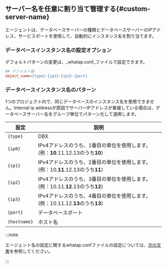 ## サーバー名を任意に割り当て管理する{#custom-server-name}

エージェントは、データベースサーバーの種類とデータベースサーバーのIPアドレス、サービスポートを使用して、自動的にインスタンス名を割り当てます。

### データベースインスタンス名の設定オプション

デフォルトパターンの変更は、_whatap.conf_ファイルで設定できます。

```ini title='whatap.conf'
## デフォルト値
object_name={type}-{ip2}-{ip3}-{port}
```

### データベースインスタンス名のパターン

1つのプロジェクト内で、同じデータベースのインスタンス名を使用できません。Internal ip addressが原因でサーバーIPアドレスが重複している場合は、データベースサーバー名をグループ単位でパターン化して適用します。

| 設定           | 説明                                                                        |
| ------------ | ------------------------------------------------------------------------- |
| `{type}`     | DBX                                                                       |
| `{ip0}`      | IPv4アドレスのうち、1番目の単位を使用します。(例：**10**.11.12.13のうち**10**)  |
| `{ip1}`      | IPv4アドレスのうち、2番目の単位を使用します。(例：10.**11**.12.13のうち**11**)  |
| `{ip2}`      | IPv4アドレスのうち、3番目の単位を使用します。(例：10.11.**12**.13のうち**12**)  |
| `{ip3}`      | IPv4アドレスのうち、4番目の単位を使用します。(例：10.11.12.**13**のうち**13**)  |
| `{port}`     | データベースポート                                                                 |
| `{hostname}` | ホスト名                                                                      |

:::note

エージェント名の設定に関するwhatap.confファイルの設定については、[次の文書](agent-naming)を参照してください。

:::
